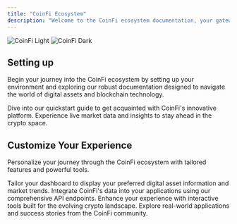 ```yaml
---
title: "CoinFi Ecosystem"
description: "Welcome to the CoinFi ecosystem documentation, your gateway to digital asset insights and blockchain innovations."
---
```


<img
  className="block dark:hidden"
  src="/images/hero-light.svg"
  alt="CoinFi Light"
/>
<img
  className="hidden dark:block"
  src="/images/hero-dark.svg"
  alt="CoinFi Dark"
/>

## Setting up

Begin your journey into the CoinFi ecosystem by setting up your environment and exploring our robust documentation designed to navigate the world of digital assets and blockchain technology.

<CardGroup cols={2}>
  <Card
    title="Quickstart Guide"
    icon="pen-to-square"
    href="https://coinfi.com/docs/quickstart"
  >
    Dive into our quickstart guide to get acquainted with CoinFi's innovative platform.
  </Card>
  <Card
    title="Real-Time Dashboard"
    icon="image"
    href="https://coinfi.com/docs/development"
  >
    Experience live market data and insights to stay ahead in the crypto space.
  </Card>
</CardGroup>

## Customize Your Experience

Personalize your journey through the CoinFi ecosystem with tailored features and powerful tools.

<CardGroup cols={2}>
  <Card
    title="Customize Dashboard"
    icon="palette"
    href="https://coinfi.com/docs/settings/global"
  >
    Tailor your dashboard to display your preferred digital asset information and market trends.
  </Card>
  <Card
    title="API Reference"
    icon="code"
    href="https://coinfi.com/docs/api-playground/openapi"
  >
    Integrate CoinFi's data into your applications using our comprehensive API endpoints.
  </Card>
  <Card
    title="Advanced Tools"
    icon="screwdriver-wrench"
    href="https://coinfi.com/docs/content/components/accordions"
  >
    Enhance your experience with interactive tools built for the evolving crypto landscape.
  </Card>
  <Card
    title="Community & Success Stories"
    icon="stars"
    href="https://coinfi.com/customers"
  >
    Explore real-world applications and success stories from the CoinFi community.
  </Card>
</CardGroup>
